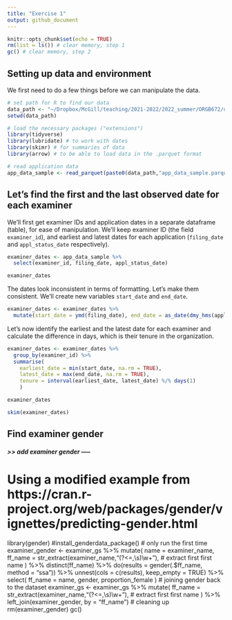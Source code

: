 ```yaml
---
title: "Exercise 1"
output: github_document
---
```


```r
knitr::opts_chunk$set(echo = TRUE)
rm(list = ls()) # clear memory, step 1
gc() # clear memory, step 2
```

## Setting up data and environment

We first need to do a few things before we can manipulate the data. 

```r
# set path for R to find our data
data_path <- "~/Dropbox/McGill/teaching/2021-2022/2022_summer/ORGB672/data/"
setwd(data_path)

# load the necessary packages ("extensions")
library(tidyverse)
library(lubridate) # to work with dates
library(skimr) # for summaries of data
library(arrow) # to be able to load data in the .parquet format

# read application data
app_data_sample <- read_parquet(paste0(data_path,"app_data_sample.parquet"))
```

## Let's find the first and the last observed date for each examiner

We'll first get examiner IDs and application dates in a separate dataframe (table), for ease of manipulation. We'll keep examiner ID (the field `examiner_id`), and earliest and latest dates for each application (`filing_date` and `appl_status_date` respectively).

```r
examiner_dates <- app_data_sample %>% 
  select(examiner_id, filing_date, appl_status_date) 

examiner_dates
```

The dates look inconsistent in terms of formatting. Let's make them consistent. We'll create new variables `start_date` and `end_date`.

```r
examiner_dates <- examiner_dates %>% 
  mutate(start_date = ymd(filing_date), end_date = as_date(dmy_hms(appl_status_date)))
```

Let's now identify the earliest and the latest date for each examiner and calculate the difference in days, which is their tenure in the organization.

```r
examiner_dates <- examiner_dates %>% 
  group_by(examiner_id) %>% 
  summarise(
    earliest_date = min(start_date, na.rm = TRUE), 
    latest_date = max(end_date, na.rm = TRUE),
    tenure = interval(earliest_date, latest_date) %/% days(1)
    )

examiner_dates

skim(examiner_dates)
```

## Find examiner gender
##### >> add examiner gender -----
# Using a modified example from https://cran.r-project.org/web/packages/gender/vignettes/predicting-gender.html
library(gender)
#install_genderdata_package() # only run the first time
examiner_gender <- examiner_gs %>% 
  mutate(
    name = examiner_name,
    ff_name = str_extract(examiner_name,"(?<=,\\s)\\w+"), # extract first first name
  ) %>% 
  distinct(ff_name) %>% 
  do(results = gender(.$ff_name, method = "ssa")) %>% 
  unnest(cols = c(results), keep_empty = TRUE) %>% 
  select(
    ff_name = name,
    gender,
    proportion_female
  )
# joining gender back to the dataset
examiner_gs <- examiner_gs %>% 
  mutate(
    ff_name = str_extract(examiner_name,"(?<=,\\s)\\w+"), # extract first first name
  ) %>% 
  left_join(examiner_gender, by = "ff_name")
# cleaning up
rm(examiner_gender)
gc()
